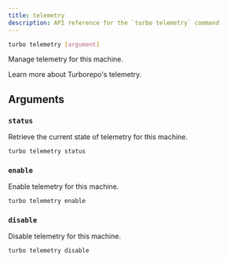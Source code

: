 ```yaml
---
title: telemetry
description: API reference for the `turbo telemetry` command
---
```



```bash title="Terminal"
turbo telemetry [argument]
```

Manage telemetry for this machine.

<LinkToDocumentation href="/docs/telemetry">
  Learn more about Turborepo's telemetry.
</LinkToDocumentation>

## Arguments

### `status`

Retrieve the current state of telemetry for this machine.

```bash title="Terminal"
turbo telemetry status
```

### `enable`

Enable telemetry for this machine.

```bash title="Terminal"
turbo telemetry enable
```

### `disable`

Disable telemetry for this machine.

```bash title="Terminal"
turbo telemetry disable
```
